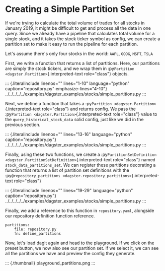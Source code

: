 Creating a Simple Partition Set
===============================

If we\'re trying to calculate the total volume of trades for all stocks
in January 2019, it might be difficult to get and process all the data
in one query. Since we already have a pipeline that calculates total
volume for a single stock, and it takes the stock ticker symbol as
config, we can create a partition set to make it easy to run the
pipeline for each partition.

Let\'s assume there\'s only four stocks in the world: `AAPL`, `GOOG`,
`MSFT`, `TSLA`

First, we write a function that returns a list of partitions. Here, our
partitions are simply the stock tickers, and we wrap them in
:py`Partition <dagster.Partition>`{.interpreted-text role="class"}
objects.

::: {.literalinclude linenos="" lines="1-10" language="python" caption="repository.py" emphasize-lines="4-10"}
../../../../../examples/dagster\_examples/stocks/simple\_partitions.py
:::

Next, we define a function that takes a
:py`Partition <dagster.Partition>`{.interpreted-text role="class"} and
returns config. We pass the
:py`Partition <dagster.Partition>`{.interpreted-text role="class"} value
to the `query_historical_stock_data` solid config, just like we did in
the previous section.

::: {.literalinclude linenos="" lines="13-16" language="python" caption="repository.py"}
../../../../../examples/dagster\_examples/stocks/simple\_partitions.py
:::

Finally, using these two functions, we create a
:py`PartitionSetDefinition <dagster.PartitionSetDefinition>`{.interpreted-text
role="class"} named `stock_data_partitions_set`. We can register these
partitions decorating a function that returns a list of partition set
definitions with the
:py`@repository_partitions <dagster.repository_partitions>`{.interpreted-text
role="class"}

::: {.literalinclude linenos="" lines="19-29" language="python" caption="repository.py"}
../../../../../examples/dagster\_examples/stocks/simple\_partitions.py
:::

Finally, we add a reference to this function in `repository.yaml`,
alongside our repository definition function reference.

``` {.yaml}
partitions:
    file: repository.py
    fn: define_partitions
```

Now, let\'s load dagit again and head to the playground. If we click on
the preset button, we now also see our partition set. If we select it,
we can see all the partitions we have and preview the config they
generate.

::: {.thumbnail}
playground\_partitions.png
:::
